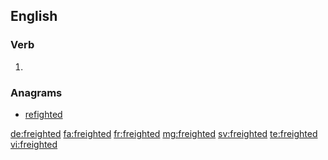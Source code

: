 ==English==

===Verb===
{{head|en}}

# {{en-past of|freight}}

===Anagrams===
* [[refighted#English|refighted]]

[[de:freighted]]
[[fa:freighted]]
[[fr:freighted]]
[[mg:freighted]]
[[sv:freighted]]
[[te:freighted]]
[[vi:freighted]]
